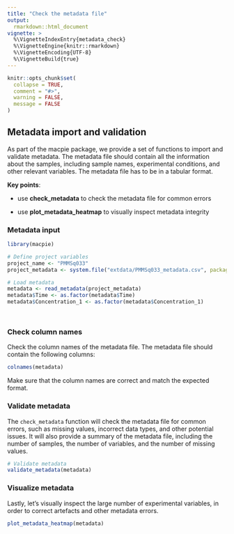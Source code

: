 ```yaml
---
title: "Check the metadata file"
output:
  rmarkdown::html_document
vignette: >
  %\VignetteIndexEntry{metadata_check}
  %\VignetteEngine{knitr::rmarkdown}
  %\VignetteEncoding{UTF-8}
  %\VignetteBuild{true}
---
```


```r
knitr::opts_chunk$set(
  collapse = TRUE,
  comment = "#>",
  warning = FALSE,
  message = FALSE
)
```



## Metadata import and validation

As part of the macpie package, we provide a set of functions to import and validate metadata. The metadata file should contain all the information about the samples, including sample names, experimental conditions, and other relevant variables. The metadata file has to be in a tabular format.



**Key points**: 

  - use **check_metadata** to check the metadata file for common errors
  
  - use **plot_metadata_heatmap** to visually inspect metadata integrity
  
  
### Metadata input


```r

library(macpie)

# Define project variables
project_name <- "PMMSq033"
project_metadata <- system.file("extdata/PMMSq033_metadata.csv", package = "macpie")

# Load metadata
metadata <- read_metadata(project_metadata)
metadata$Time <- as.factor(metadata$Time)
metadata$Concentration_1 <- as.factor(metadata$Concentration_1)




```


### Check column names

Check the column names of the metadata file. The metadata file should contain the following columns:

```r
colnames(metadata)
```

Make sure that the column names are correct and match the expected format.




### Validate metadata 

The `check_metadata` function will check the metadata file for common errors, such as missing values, incorrect data types, and other potential issues. It will also provide a summary of the metadata file, including the number of samples, the number of variables, and the number of missing values.


```r
# Validate metadata
validate_metadata(metadata)
```


### Visualize metadata

Lastly, let's visually inspect the large number of experimental variables, in order to correct artefacts and other metadata errors.

```r
plot_metadata_heatmap(metadata)


```


